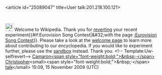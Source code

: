 <article id="25089047" title=User talk:201.218.100.121>
	<talkpage id="25089047" title="User talk:201.218.100.121">
[[Image:Information.svg|25px]] Welcome to Wikipedia. Thank you for [[Help:Reverting|reverting]] your recent experiment{{#if:Eurovision Song Contest|&amp;#32;with the page [[:Eurovision Song Contest]]}}. Please take a look at the [[Wikipedia:Introduction|welcome page]] to learn more about contributing to our encyclopedia. If you would like to experiment further, please use the [[Wikipedia:Sandbox|sandbox]] instead. Thank you. &lt;!-- Template:Uw-selfrevert--&gt; [[User:Camaron|Camaron&lt;span style=&quot;font-weight:bold;&quot;&gt;&amp;nbsp;·&lt;/span&gt;  Christopher]]&lt;small&gt;&lt;span style=&quot;font-weight:bold;&quot;&gt;&amp;nbsp;·&lt;/span&gt; [[User talk:Camaron|talk]]&lt;/small&gt; 15:09, 15 November 2009 (UTC)
	</talkpage>
</article>